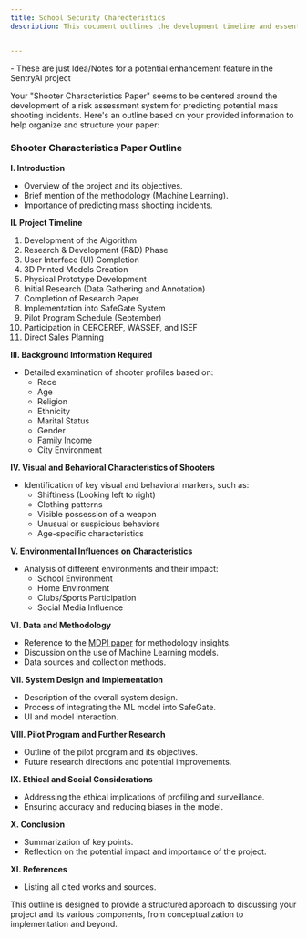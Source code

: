 ```yaml
---
title: School Security Charecteristics
description: This document outlines the development timeline and essential elements for a project focused on predicting prospective mass shooting incidents using an ML-Powered Risk Assessment System. 


---
```


<Callout>
- These are just Idea/Notes for a potential enhancement feature in the SentryAI project

</Callout>

Your "Shooter Characteristics Paper" seems to be centered around the development of a risk assessment system for predicting potential mass shooting incidents. Here's an outline based on your provided information to help organize and structure your paper:

### Shooter Characteristics Paper Outline

**I. Introduction**
- Overview of the project and its objectives.
- Brief mention of the methodology (Machine Learning).
- Importance of predicting mass shooting incidents.

**II. Project Timeline**
1. Development of the Algorithm
2. Research & Development (R&D) Phase
3. User Interface (UI) Completion
4. 3D Printed Models Creation
5. Physical Prototype Development
6. Initial Research (Data Gathering and Annotation)
7. Completion of Research Paper
8. Implementation into SafeGate System
9. Pilot Program Schedule (September)
10. Participation in CERCEREF, WASSEF, and ISEF
11. Direct Sales Planning

**III. Background Information Required**
- Detailed examination of shooter profiles based on:
   - Race
   - Age
   - Religion
   - Ethnicity
   - Marital Status
   - Gender
   - Family Income
   - City Environment

**IV. Visual and Behavioral Characteristics of Shooters**
- Identification of key visual and behavioral markers, such as:
   - Shiftiness (Looking left to right)
   - Clothing patterns
   - Visible possession of a weapon
   - Unusual or suspicious behaviors
   - Age-specific characteristics

**V. Environmental Influences on Characteristics**
- Analysis of different environments and their impact:
   - School Environment
   - Home Environment
   - Clubs/Sports Participation
   - Social Media Influence

**VI. Data and Methodology**
- Reference to the [MDPI paper](https://www.mdpi.com/2073-431X/12/2/42) for methodology insights.
- Discussion on the use of Machine Learning models.
- Data sources and collection methods.

**VII. System Design and Implementation**
- Description of the overall system design.
- Process of integrating the ML model into SafeGate.
- UI and model interaction.

**VIII. Pilot Program and Further Research**
- Outline of the pilot program and its objectives.
- Future research directions and potential improvements.

**IX. Ethical and Social Considerations**
- Addressing the ethical implications of profiling and surveillance.
- Ensuring accuracy and reducing biases in the model.

**X. Conclusion**
- Summarization of key points.
- Reflection on the potential impact and importance of the project.

**XI. References**
- Listing all cited works and sources.

This outline is designed to provide a structured approach to discussing your project and its various components, from conceptualization to implementation and beyond.